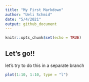 ```yaml
---
title: "My First Markdown"
author: "Ueli Schmid"
date: "5/4/2021"
output: github_document
---
```


```r
knitr::opts_chunk$set(echo = TRUE)
```

## Let's go!!
let's try to do this in a separate branch

```r
plot(1:10, 1:10, type = "l")
```

